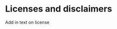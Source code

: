 # Licenses and disclaimers

<!-- In the spirit of Open Science, it is good to think about making your course materials Open Source. That means that other people can use them. In principle, if you publish materials online without license information, you hold the copyright to those materials. If you want them to be Open Source, you must include a license. It is not always obvious what license to choose. -->

<!-- The Creative Commons licenses are typically suitable for course materials. This GitBook, for example, is licensed under CC-BY 4.0. That means you can use and remix it as you like, but you must credit the original source. -->

<!-- If your project is more focused on software or source code, consider using the [GNU GPL v3 license](https://www.gnu.org/licenses/gpl-3.0.en.html) instead.  -->

<!-- You can find [more information about the Creative Commons Licenses here](https://creativecommons.org/share-your-work/licensing-examples). Specific licenses that might be useful are: -->

<!-- * [CC0 ("No Rights Reserved")](https://creativecommons.org/share-your-work/public-domain/cc0/), everybody can do what they want with your work. -->
<!-- * [CC-BY 4.0 ("Attribution")](https://creativecommons.org/licenses/by/4.0/), everybody can do what they want with your work, but they must credit you. Note that this license may not be suitable for software or source code! -->


<!-- For compatibility between CC and GNU licenses, see [this FAQ](https://creativecommons.org/faq/#Can_I_apply_a_Creative_Commons_license_to_software.3F). -->


Add in text on license
